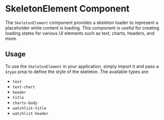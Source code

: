 
<Meta title="Components/SkeletonElement" />

# SkeletonElement Component

The `SkeletonElement` component provides a skeleton loader to represent a placeholder while content is loading. This component is useful for creating loading states for various UI elements such as text, charts, headers, and more.

## Usage

To use the `SkeletonElement` in your application, simply import it and pass a `$type` prop to define the style of the skeleton. The available types are:

- `text`
- `text-chart`
- `header`
- `title`
- `charts-body`
- `watchlist-title`
- `watchlist-header`
